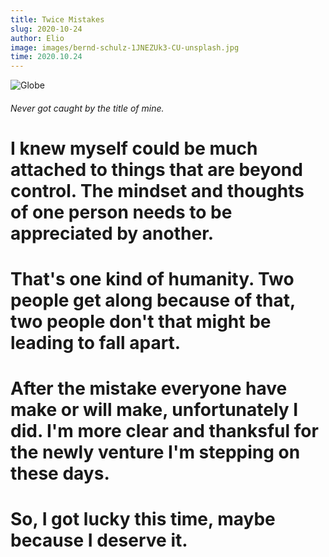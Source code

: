 ```yaml
---
title: Twice Mistakes
slug: 2020-10-24
author: Elio
image: images/bernd-schulz-1JNEZUk3-CU-unsplash.jpg
time: 2020.10.24
---
```


![Globe](images/chris-henry-m1vVDjSKvQY-unsplash.jpg)

###### Never got caught by the title of mine.

# I knew myself could be much attached to things that are beyond control. The mindset and thoughts of one person needs to be appreciated by another.
# That's one kind of humanity. Two people get along because of that, two people don't that might be leading to fall apart.
# After the mistake everyone have make or will make, unfortunately I did. I'm more clear and thanksful for the newly venture I'm stepping on these days.
# So, I got lucky this time, maybe because I deserve it.